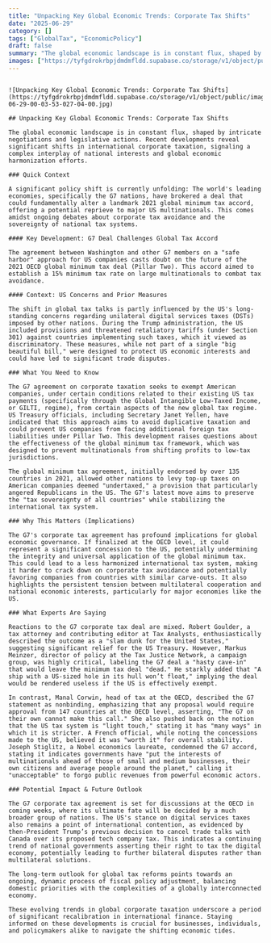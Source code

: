```yaml
---
title: "Unpacking Key Global Economic Trends: Corporate Tax Shifts"
date: "2025-06-29"
category: []
tags: ["GlobalTax", "EconomicPolicy"]
draft: false
summary: "The global economic landscape is in constant flux, shaped by intricate negotiations and legislative actions. Recent developments reveal significant shifts in international corporate taxation, signaling a complex interplay of national interests and global economic harmonization efforts."
images: ["https://tyfgdrokrbpjdmdmfldd.supabase.co/storage/v1/object/public/image/2025-06-29-00-03-53-027-04-00.jpg"]
---
```


```mdx

![Unpacking Key Global Economic Trends: Corporate Tax Shifts](https://tyfgdrokrbpjdmdmfldd.supabase.co/storage/v1/object/public/image/2025-06-29-00-03-53-027-04-00.jpg)

## Unpacking Key Global Economic Trends: Corporate Tax Shifts

The global economic landscape is in constant flux, shaped by intricate negotiations and legislative actions. Recent developments reveal significant shifts in international corporate taxation, signaling a complex interplay of national interests and global economic harmonization efforts.

### Quick Context

A significant policy shift is currently unfolding: The world's leading economies, specifically the G7 nations, have brokered a deal that could fundamentally alter a landmark 2021 global minimum tax accord, offering a potential reprieve to major US multinationals. This comes amidst ongoing debates about corporate tax avoidance and the sovereignty of national tax systems.

#### Key Development: G7 Deal Challenges Global Tax Accord

The agreement between Washington and other G7 members on a "safe harbor" approach for US companies casts doubt on the future of the 2021 OECD global minimum tax deal (Pillar Two). This accord aimed to establish a 15% minimum tax rate on large multinationals to combat tax avoidance.

#### Context: US Concerns and Prior Measures

The shift in global tax talks is partly influenced by the US's long-standing concerns regarding unilateral digital services taxes (DSTs) imposed by other nations. During the Trump administration, the US included provisions and threatened retaliatory tariffs (under Section 301) against countries implementing such taxes, which it viewed as discriminatory. These measures, while not part of a single "big beautiful bill," were designed to protect US economic interests and could have led to significant trade disputes.

### What You Need to Know

The G7 agreement on corporate taxation seeks to exempt American companies, under certain conditions related to their existing US tax payments (specifically through the Global Intangible Low-Taxed Income, or GILTI, regime), from certain aspects of the new global tax regime. US Treasury officials, including Secretary Janet Yellen, have indicated that this approach aims to avoid duplicative taxation and could prevent US companies from facing additional foreign tax liabilities under Pillar Two. This development raises questions about the effectiveness of the global minimum tax framework, which was designed to prevent multinationals from shifting profits to low-tax jurisdictions.

The global minimum tax agreement, initially endorsed by over 135 countries in 2021, allowed other nations to levy top-up taxes on American companies deemed "undertaxed," a provision that particularly angered Republicans in the US. The G7's latest move aims to preserve the "tax sovereignty of all countries" while stabilizing the international tax system.

### Why This Matters (Implications)

The G7's corporate tax agreement has profound implications for global economic governance. If finalized at the OECD level, it could represent a significant concession to the US, potentially undermining the integrity and universal application of the global minimum tax. This could lead to a less harmonized international tax system, making it harder to crack down on corporate tax avoidance and potentially favoring companies from countries with similar carve-outs. It also highlights the persistent tension between multilateral cooperation and national economic interests, particularly for major economies like the US.

### What Experts Are Saying

Reactions to the G7 corporate tax deal are mixed. Robert Goulder, a tax attorney and contributing editor at Tax Analysts, enthusiastically described the outcome as a "slam dunk for the United States," suggesting significant relief for the US Treasury. However, Markus Meinzer, director of policy at the Tax Justice Network, a campaign group, was highly critical, labeling the G7 deal a "hasty cave-in" that would leave the minimum tax deal "dead." He starkly added that "A ship with a US-sized hole in its hull won’t float," implying the deal would be rendered useless if the US is effectively exempt.

In contrast, Manal Corwin, head of tax at the OECD, described the G7 statement as nonbinding, emphasizing that any proposal would require approval from 147 countries at the OECD level, asserting, "The G7 on their own cannot make this call." She also pushed back on the notion that the US tax system is "light touch," stating it has "many ways" in which it is stricter. A French official, while noting the concessions made to the US, believed it was "worth it" for overall stability. Joseph Stiglitz, a Nobel economics laureate, condemned the G7 accord, stating it indicates governments have "put the interests of multinationals ahead of those of small and medium businesses, their own citizens and average people around the planet," calling it "unacceptable" to forgo public revenues from powerful economic actors.

### Potential Impact & Future Outlook

The G7 corporate tax agreement is set for discussions at the OECD in coming weeks, where its ultimate fate will be decided by a much broader group of nations. The US's stance on digital services taxes also remains a point of international contention, as evidenced by then-President Trump’s previous decision to cancel trade talks with Canada over its proposed tech company tax. This indicates a continuing trend of national governments asserting their right to tax the digital economy, potentially leading to further bilateral disputes rather than multilateral solutions.

The long-term outlook for global tax reforms points towards an ongoing, dynamic process of fiscal policy adjustment, balancing domestic priorities with the complexities of a globally interconnected economy.

These evolving trends in global corporate taxation underscore a period of significant recalibration in international finance. Staying informed on these developments is crucial for businesses, individuals, and policymakers alike to navigate the shifting economic tides.


